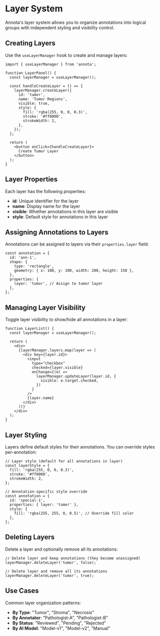 # Layer System

Annota's layer system allows you to organize annotations into logical groups with independent styling and visibility control.

## Creating Layers

Use the `useLayerManager` hook to create and manage layers:

```tsx
import { useLayerManager } from 'annota';

function LayerPanel() {
  const layerManager = useLayerManager();

  const handleCreateLayer = () => {
    layerManager.createLayer({
      id: 'tumor',
      name: 'Tumor Regions',
      visible: true,
      style: {
        fill: 'rgba(255, 0, 0, 0.3)',
        stroke: '#ff0000',
        strokeWidth: 2,
      },
    });
  };

  return (
    <button onClick={handleCreateLayer}>
      Create Tumor Layer
    </button>
  );
}
```

## Layer Properties

Each layer has the following properties:

- **id**: Unique identifier for the layer
- **name**: Display name for the layer
- **visible**: Whether annotations in this layer are visible
- **style**: Default style for annotations in this layer

## Assigning Annotations to Layers

Annotations can be assigned to layers via their `properties.layer` field:

```tsx
const annotation = {
  id: 'ann-1',
  shape: {
    type: 'rectangle',
    geometry: { x: 100, y: 100, width: 200, height: 150 },
  },
  properties: {
    layer: 'tumor', // Assign to tumor layer
  },
};
```

## Managing Layer Visibility

Toggle layer visibility to show/hide all annotations in a layer:

```tsx
function LayerList() {
  const layerManager = useLayerManager();

  return (
    <div>
      {layerManager.layers.map(layer => (
        <div key={layer.id}>
          <input
            type="checkbox"
            checked={layer.visible}
            onChange={(e) =>
              layerManager.updateLayer(layer.id, {
                visible: e.target.checked,
              })
            }
          />
          {layer.name}
        </div>
      ))}
    </div>
  );
}
```

## Layer Styling

Layers define default styles for their annotations. You can override styles per-annotation:

```tsx
// Layer style (default for all annotations in layer)
const layerStyle = {
  fill: 'rgba(255, 0, 0, 0.3)',
  stroke: '#ff0000',
  strokeWidth: 2,
};

// Annotation-specific style override
const annotation = {
  id: 'special-1',
  properties: { layer: 'tumor' },
  style: {
    fill: 'rgba(255, 255, 0, 0.5)', // Override fill color
  },
};
```

## Deleting Layers

Delete a layer and optionally remove all its annotations:

```tsx
// Delete layer and keep annotations (they become unassigned)
layerManager.deleteLayer('tumor', false);

// Delete layer and remove all its annotations
layerManager.deleteLayer('tumor', true);
```

## Use Cases

Common layer organization patterns:

- **By Type**: "Tumor", "Stroma", "Necrosis"
- **By Annotator**: "Pathologist-A", "Pathologist-B"
- **By Status**: "Reviewed", "Pending", "Rejected"
- **By AI Model**: "Model-v1", "Model-v2", "Manual"
